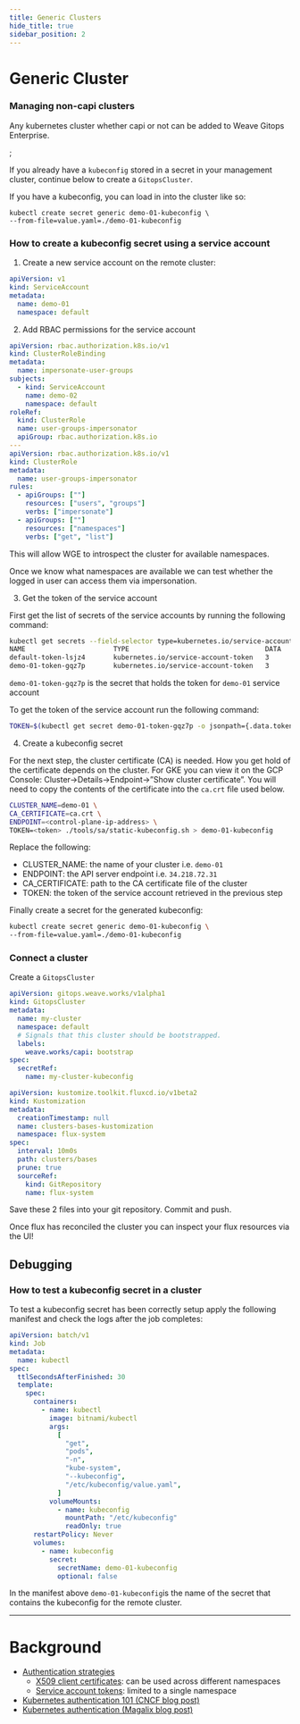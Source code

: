 ```yaml
---
title: Generic Clusters
hide_title: true
sidebar_position: 2
---
```




# Generic Cluster <TierLabel tiers="enterprise" />

### Managing non-capi clusters

Any kubernetes cluster whether capi or not can be added to Weave Gitops Enterprise.

<TOCInline />;

<Tabs groupId="have-a-secret" default>
<TabItem value="existing-kubeconfig-secret" label="Existing kubeconfig">

If you already have a `kubeconfig` stored in a secret in your management cluster, continue below to create a `GitopsCluster`.

If you have a kubeconfig, you can load in into the cluster like so:

```
kubectl create secret generic demo-01-kubeconfig \
--from-file=value.yaml=./demo-01-kubeconfig
```

</TabItem>
<TabItem value="service-account-secret" label="Create a kubeconfig for a ServiceAccount">

### How to create a kubeconfig secret using a service account

1. Create a new service account on the remote cluster:

```yaml
apiVersion: v1
kind: ServiceAccount
metadata:
  name: demo-01
  namespace: default
```

2. Add RBAC permissions for the service account

```yaml
apiVersion: rbac.authorization.k8s.io/v1
kind: ClusterRoleBinding
metadata:
  name: impersonate-user-groups
subjects:
  - kind: ServiceAccount
    name: demo-02
    namespace: default
roleRef:
  kind: ClusterRole
  name: user-groups-impersonator
  apiGroup: rbac.authorization.k8s.io
---
apiVersion: rbac.authorization.k8s.io/v1
kind: ClusterRole
metadata:
  name: user-groups-impersonator
rules:
  - apiGroups: [""]
    resources: ["users", "groups"]
    verbs: ["impersonate"]
  - apiGroups: [""]
    resources: ["namespaces"]
    verbs: ["get", "list"]
```

This will allow WGE to introspect the cluster for available namespaces.

Once we know what namespaces are available we can test whether the logged in user can access them via impersonation.

3. Get the token of the service account

First get the list of secrets of the service accounts by running the following command:

```sh
kubectl get secrets --field-selector type=kubernetes.io/service-account-token
NAME                      TYPE                                  DATA   AGE
default-token-lsjz4       kubernetes.io/service-account-token   3      13d
demo-01-token-gqz7p       kubernetes.io/service-account-token   3      99m
```

`demo-01-token-gqz7p` is the secret that holds the token for `demo-01` service account

To get the token of the service account run the following command:

```sh
TOKEN=$(kubectl get secret demo-01-token-gqz7p -o jsonpath={.data.token} | base64 -d)
```

4. Create a kubeconfig secret

For the next step, the cluster certificate (CA) is needed. How you get hold of the certificate depends on the cluster. For GKE you can view it on the GCP Console: Cluster->Details->Endpoint->”Show cluster certificate”. You will need to copy the contents of the certificate into the `ca.crt` file used below.

```sh
CLUSTER_NAME=demo-01 \
CA_CERTIFICATE=ca.crt \
ENDPOINT=<control-plane-ip-address> \
TOKEN=<token> ./tools/sa/static-kubeconfig.sh > demo-01-kubeconfig
```

Replace the following:

- CLUSTER_NAME: the name of your cluster i.e. `demo-01`
- ENDPOINT: the API server endpoint i.e. `34.218.72.31`
- CA_CERTIFICATE: path to the CA certificate file of the cluster
- TOKEN: the token of the service account retrieved in the previous step

Finally create a secret for the generated kubeconfig:

```sh
kubectl create secret generic demo-01-kubeconfig \
--from-file=value.yaml=./demo-01-kubeconfig
```

</TabItem>
</Tabs>

### Connect a cluster

Create a `GitopsCluster`

```yaml title="./clusters/management/clusters/my-cluster.yaml"
apiVersion: gitops.weave.works/v1alpha1
kind: GitopsCluster
metadata:
  name: my-cluster
  namespace: default
  # Signals that this cluster should be bootstrapped.
  labels:
    weave.works/capi: bootstrap
spec:
  secretRef:
    name: my-cluster-kubeconfig
```

```yaml title="./clusters/my-cluster/clusters-bases-kustomization.yaml"
apiVersion: kustomize.toolkit.fluxcd.io/v1beta2
kind: Kustomization
metadata:
  creationTimestamp: null
  name: clusters-bases-kustomization
  namespace: flux-system
spec:
  interval: 10m0s
  path: clusters/bases
  prune: true
  sourceRef:
    kind: GitRepository
    name: flux-system
```

Save these 2 files into your git repository. Commit and push.

Once flux has reconciled the cluster you can inspect your flux resources via the UI!

## Debugging

### How to test a kubeconfig secret in a cluster

To test a kubeconfig secret has been correctly setup apply the following manifest and check the logs after the job completes:

```yaml
apiVersion: batch/v1
kind: Job
metadata:
  name: kubectl
spec:
  ttlSecondsAfterFinished: 30
  template:
    spec:
      containers:
        - name: kubectl
          image: bitnami/kubectl
          args:
            [
              "get",
              "pods",
              "-n",
              "kube-system",
              "--kubeconfig",
              "/etc/kubeconfig/value.yaml",
            ]
          volumeMounts:
            - name: kubeconfig
              mountPath: "/etc/kubeconfig"
              readOnly: true
      restartPolicy: Never
      volumes:
        - name: kubeconfig
          secret:
            secretName: demo-01-kubeconfig
            optional: false
```

In the manifest above `demo-01-kubeconfig`is the name of the secret that contains the kubeconfig for the remote cluster.

---

# Background

- [Authentication strategies](https://kubernetes.io/docs/reference/access-authn-authz/authentication/#authentication-strategies)
  - [X509 client certificates](https://kubernetes.io/docs/reference/access-authn-authz/authentication/#x509-client-certs): can be used across different namespaces
  - [Service account tokens](https://kubernetes.io/docs/reference/access-authn-authz/authentication/#service-account-tokens): limited to a single namespace
- [Kubernetes authentication 101 (CNCF blog post)](https://www.cncf.io/blog/2020/07/31/kubernetes-rbac-101-authentication/)
- [Kubernetes authentication (Magalix blog post)](https://www.magalix.com/blog/kubernetes-authentication)
